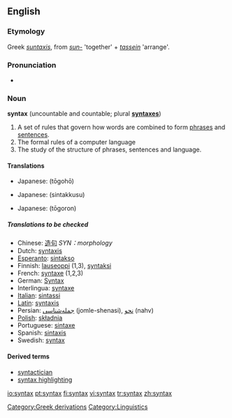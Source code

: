 ==English==

===Etymology===
Greek ''[[suntaxis]]'', from ''[[sun-]]'' 'together' + ''[[tassein]]'' 'arrange'.

===Pronunciation===
*{{IPA|/ˈsɪntæks/}}

===Noun===
{{wikipedia}}
'''syntax''' (uncountable and countable; plural '''[[syntaxes]]''')

# A set of rules that govern how words are combined to form [[phrase]]s and [[sentence]]s.
# The formal rules of a computer language
# The study of the structure of phrases, sentences and language.

====Translations====
{{top|set of rules that govern how words are combined}}
*Japanese: {{JAchar|[[統語法]]}} (tōgohō)
{{mid}}
{{bottom}}

{{top|formal rules of a computer language}}
*Japanese: {{JAchar|[[シンタックス]]}} (sintakkusu)
{{mid}}
{{bottom}}

{{top|study of the structure of phrases and sentences}}
*Japanese: {{JAchar|[[統語論]]}} (tōgoron)
{{mid}}
{{bottom}}

=====Translations to be checked=====
{{rfc-trans}}
*Chinese: [[造句]] ''SYN：morphology''
*Dutch: [[syntaxis]] {{f}}
*[[Esperanto]]: [[sintakso]]
*Finnish: [[lauseoppi]] (1,3), [[syntaksi]]
*French: [[syntaxe]] {{f}} (1,2,3)
*German: [[Syntax]] {{f}}
*Interlingua: [[syntaxe]]
*[[w:Italian language|Italian]]: [[sintassi]]
*[[w:Latin language|Latin]]: [[syntaxis]] {{f}}
*Persian: [[جمله‌شناسی]] (jomle-shenasi), [[نحو]] (nahv)
*[[w:Polish language|Polish]]: [[składnia]] {{f}}
*Portuguese: [[sintaxe]] {{f}}
*Spanish: [[sintaxis]] {{f}}
*Swedish: [[syntax]]

====Derived terms====
*[[syntactician]]
*[[syntax highlighting]]

[[Category:Greek derivations]]
[[Category:Linguistics]]

[[io:syntax]]
[[pt:syntax]]
[[fi:syntax]]
[[vi:syntax]]
[[tr:syntax]]
[[zh:syntax]]